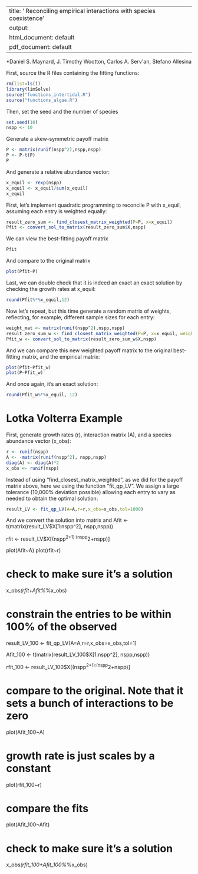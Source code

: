 

---
title: ' Reconciling empirical interactions\ with species coexistence'
output:
  html_document: default
  pdf_document: default
---

*Daniel S. Maynard, J. Timothy Wootton, Carlos A. Serv\'an, Stefano Allesina


First, source the R files containing the fitting functions:

```r
rm(list=ls())
library(limSolve)
source("functions_intertidal.R")
source("functions_algae.R")
```

Then, set the seed and the number of species

```r
set.seed(10)
nspp <- 10
```

Generate a skew-symmetric payoff matrix
```r
P <- matrix(runif(nspp^2),nspp,nspp)
P <- P-t(P)
P
```

And generate a relative abundance vector:
```r
x_equil <- rexp(nspp)
x_equil <- x_equil/sum(x_equil)
x_equil
```


First, let's implement quadratic programming to reconcile P with x_equil, assuming each entry is weighted equally:
```r
result_zero_sum <- find_closest_matrix_weighted(P=P, x=x_equil)
Pfit <- convert_sol_to_matrix(result_zero_sum$X,nspp)
```

We can view the best-fitting payoff matrix
```r
Pfit
```

And compare to the original matrix
```r
plot(Pfit~P)
```

Last, we can double check that it is indeed an exact an exact solution by checking the growth rates at x_equil:
```r
round(Pfit%*%x_equil,12)
```

Now let's repeat, but this time generate a random matrix of weights, reflecting, for example, different sample sizes for each entry:
```r
weight_mat <- matrix(runif(nspp^2),nspp,nspp)
result_zero_sum_w <- find_closest_matrix_weighted(P=P, x=x_equil, weight_mat = weight_mat)
Pfit_w <- convert_sol_to_matrix(result_zero_sum_w$X,nspp)
```

And we can compare this new weighted payoff matrix to the original best-fitting matrix, and the empirical matrix:
```r
plot(Pfit~Pfit_w)
plot(P~Pfit_w)
```

And once again, it's an exact solution:
```r
round(Pfit_w%*%x_equil, 12)
```

# Lotka Volterra Example

First, generate growth rates (r), interaction matrix (A), and a species abundance vector (x_obs):

```r
r <- runif(nspp)
A <- -matrix(runif(nspp^2), nspp,nspp)
diag(A) <- diag(A)*2
x_obs <- runif(nspp)
```

Instead of using "find_closest_matrix_weighted", as we did for the payoff matrix above, here we using the function "fit_qp_LV". We assign a large tolerance (10,000% deviation possible) allowing each entry to vary as needed to obtain the optimal solution:
```r
result_LV <- fit_qp_LV(A=A,r=r,x_obs=x_obs,tol=1000)
```

And we convert the solution into matrix and 
Afit <- t(matrix(result_LV$X[1:nspp^2], nspp,nspp))

rfit <- result_LV$X[(nspp^2+1):(nspp^2+nspp)]

plot(Afit~A)
plot(rfit~r)

# check to make sure it's a solution
x_obs*(rfit+Afit%*%x_obs)



# constrain the entries to be within 100% of the observed
result_LV_100 <- fit_qp_LV(A=A,r=r,x_obs=x_obs,tol=1)
					  
Afit_100 <- t(matrix(result_LV_100$X[1:nspp^2], nspp,nspp))

rfit_100 <- result_LV_100$X[(nspp^2+1):(nspp^2+nspp)]

# compare to the original. Note that it sets a bunch of interactions to be zero
plot(Afit_100~A)

# growth rate is just scales by a constant
plot(rfit_100~r)

# compare the fits
plot(Afit_100~Afit)

# check to make sure it's a solution
x_obs*(rfit_100+Afit_100%*%x_obs)

